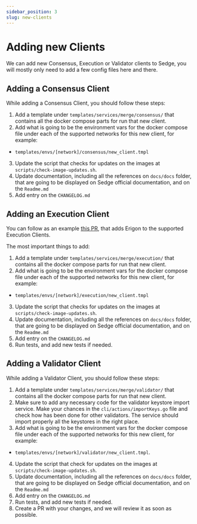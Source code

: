 ```yaml
---
sidebar_position: 3
slug: new-clients
---
```


# Adding new Clients

We can add new Consensus, Execution or Validator clients to Sedge, you will mostly only need to add a few config files
here and there.

## Adding a Consensus Client

While adding a Consensus Client, you should follow these steps:
1. Add a template under `templates/services/merge/consensus/` that contains all the docker compose parts for run that
new client.
2. Add what is going to be the environment vars for the docker compose file under each of the supported networks for this
new client, for example:
 - `templates/envs/[network]/consensus/new_client.tmpl`
3. Update the script that checks for updates on the images at `scripts/check-image-updates.sh`.
4. Update documentation, including all the references on `docs/docs` folder, that are going to be displayed on Sedge
official documentation, and on the `Readme.md`
5. Add entry on the `CHANGELOG.md`

## Adding an Execution Client

You can follow as an example [this PR](https://github.com/NethermindEth/sedge/pull/156), that adds Erigon to the
supported Execution Clients.

The most important things to add:
1. Add a template under `templates/services/merge/execution/` that contains all the docker compose parts for run that
new client.
2. Add what is going to be the environment vars for the docker compose file under each of the supported networks for this
new client, for example:
 - `templates/envs/[network]/execution/new_client.tmpl`
3. Update the script that checks for updates on the images at `scripts/check-image-updates.sh`.
4. Update documentation, including all the references on `docs/docs` folder, that are going to be displayed on Sedge
official documentation, and on the `Readme.md`
5. Add entry on the `CHANGELOG.md`
6. Run tests, and add new tests if needed.

## Adding a Validator Client

While adding a Validator Client, you should follow these steps:
1. Add a template under `templates/services/merge/validator/` that contains all the docker compose parts for run that
new client.
2. Make sure to add any necessary code for the validator keystore import service. Make your chances in the
`cli/actions/importKeys.go` file and check how has been done for other validators. The service should import properly
all the keystores in the right place.
3. Add what is going to be the environment vars for the docker compose file under each of the supported networks for this
new client, for example:
 - `templates/envs/[network]/validator/new_client.tmpl`.
4. Update the script that check for updates on the images at `scripts/check-image-updates.sh`.
5. Update documentation, including all the references on `docs/docs` folder, that are going to be displayed on Sedge
official documentation, and on the `Readme.md`
6. Add entry on the `CHANGELOG.md`
7. Run tests, and add new tests if needed.
8. Create a PR with your changes, and we will review it as soon as possible.

